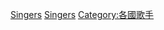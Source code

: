 {{Catnav|頁面分類|人物|各國人物|格鲁吉亚人|格鲁吉亚音乐家}}
{{Catnav|頁面分類|人物|各職業人物|歌手|各國歌手}}

{{DEFAULTSORT:Georgia singers}}
[[Category:各职业格鲁吉亚人|Singers]]
[[Category:格鲁吉亚音乐家|Singers]]
[[Category:各國歌手|Category:各國歌手]]
